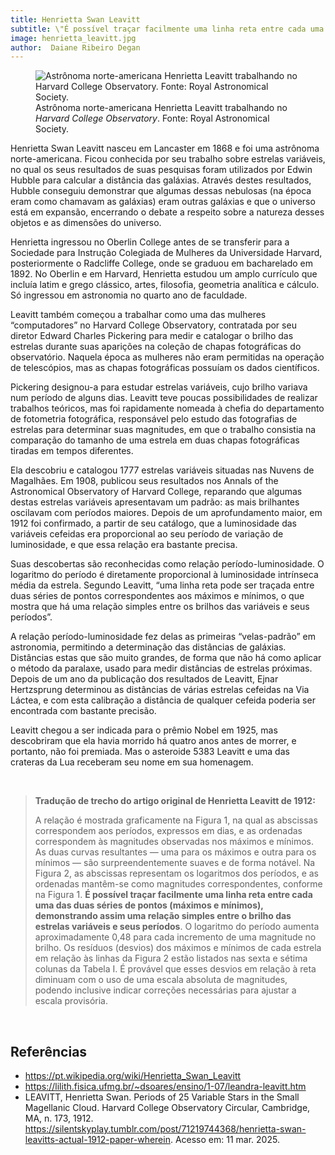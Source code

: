 ```yaml
---
title: Henrietta Swan Leavitt
subtitle: \"É possível traçar facilmente uma linha reta entre cada uma das duas séries de pontos, demonstrando assim uma relação simples entre o brilho das estrelas variáveis e seus períodos\"
image: henrietta_leavitt.jpg
author:  Daiane Ribeiro Degan
---
```


![Astrônoma norte-americana Henrietta Leavitt trabalhando no *Harvard College Observatory*. Fonte: Royal Astronomical Society.](henrietta_leavitt.jpg)


Henrietta Swan Leavitt nasceu em Lancaster em 1868 e foi uma astrônoma norte-americana. Ficou conhecida por seu trabalho sobre estrelas variáveis, no qual os seus resultados de suas pesquisas foram utilizados por Edwin Hubble para calcular a distância das galáxias. Através destes resultados, Hubble conseguiu demonstrar que algumas dessas nebulosas (na época eram como chamavam as galáxias) eram outras galáxias e que o universo está em expansão, encerrando o debate a respeito sobre a natureza desses objetos e as dimensões do universo.

Henrietta ingressou no Oberlin College antes de se transferir para a Sociedade para Instrução Colegiada de Mulheres da Universidade Harvard, posteriormente o Radcliffe College, onde se graduou em bacharelado em 1892. No Oberlin e em Harvard, Henrietta estudou um amplo currículo que incluía latim e grego clássico, artes, filosofia, geometria analítica e cálculo. Só ingressou em astronomia no quarto ano de faculdade. 

Leavitt também começou a trabalhar como uma das mulheres "computadores" no Harvard College Observatory, contratada por seu diretor Edward Charles Pickering para medir e catalogar o brilho das estrelas durante suas aparições na coleção de chapas fotográficas do observatório. Naquela época as mulheres não eram permitidas na operação de telescópios, mas as chapas fotográficas possuíam os dados científicos.

Pickering designou-a para estudar estrelas variáveis, cujo brilho variava num período de alguns dias. Leavitt teve poucas possibilidades de realizar trabalhos teóricos, mas foi rapidamente nomeada à chefia do departamento de fotometria fotográfica, responsável pelo estudo das fotografias de estrelas para determinar suas magnitudes, em que o trabalho consistia na comparação do tamanho de uma estrela em duas chapas fotográficas tiradas em tempos diferentes. 

Ela descobriu e catalogou 1777 estrelas variáveis situadas nas Nuvens de Magalhães. Em 1908, publicou seus resultados nos Annals of the Astronomical Observatory of Harvard College, reparando que algumas destas estrelas variáveis apresentavam um padrão: as mais brilhantes oscilavam com períodos maiores. Depois de um aprofundamento maior, em 1912 foi confirmado, a partir de seu catálogo, que a luminosidade das variáveis cefeidas era proporcional ao seu período de variação de luminosidade, e que essa relação era bastante precisa.

Suas descobertas são reconhecidas como relação período-luminosidade. O logaritmo do período é diretamente proporcional à luminosidade intrínseca média da estrela. Segundo Leavitt, “uma linha reta pode ser traçada entre duas séries de pontos correspondentes aos máximos e mínimos, o que mostra que há uma relação simples entre os brilhos das variáveis e seus períodos”. 

A relação período-luminosidade fez delas as primeiras “velas-padrão” em astronomia, permitindo a determinação das distâncias de galáxias. Distâncias estas que são muito grandes, de forma que não há como aplicar o método da paralaxe, usado para medir distâncias de estrelas próximas. Depois de um ano da publicação dos resultados de Leavitt, Ejnar Hertzsprung determinou as distâncias de várias estrelas cefeidas na Via Láctea, e com esta calibração a distância de qualquer cefeida poderia ser encontrada com bastante precisão.

Leavitt chegou a ser indicada para o prêmio Nobel em 1925, mas descobriram que ela havia morrido há quatro anos antes de morrer, e portanto, não foi premiada. Mas o asteroide 5383 Leavitt e uma das crateras da Lua receberam seu nome em sua homenagem.

<br>

> **Tradução de trecho do artigo original de Henrietta Leavitt de 1912:**
>
> A relação é mostrada graficamente na Figura 1, na qual as abscissas correspondem aos períodos, expressos em dias, e as ordenadas correspondem às magnitudes observadas nos máximos e mínimos. As duas curvas resultantes — uma para os máximos e outra para os mínimos — são surpreendentemente suaves e de forma notável. Na Figura 2, as abscissas representam os logaritmos dos períodos, e as ordenadas mantêm-se como magnitudes correspondentes, conforme na Figura 1. **É possível traçar facilmente uma linha reta entre cada uma das duas séries de pontos (máximos e mínimos), demonstrando assim uma relação simples entre o brilho das estrelas variáveis e seus períodos**. O logaritmo do período aumenta aproximadamente 0,48 para cada incremento de uma magnitude no brilho. Os resíduos (desvios) dos máximos e mínimos de cada estrela em relação às linhas da Figura 2 estão listados nas sexta e sétima colunas da Tabela I. É provável que esses desvios em relação à reta diminuam com o uso de uma escala absoluta de magnitudes, podendo inclusive indicar correções necessárias para ajustar a escala provisória.

<br>

## Referências

- <https://pt.wikipedia.org/wiki/Henrietta_Swan_Leavitt>
- <https://lilith.fisica.ufmg.br/~dsoares/ensino/1-07/leandra-leavitt.htm>
- LEAVITT, Henrietta Swan. Periods of 25 Variable Stars in the Small Magellanic Cloud. Harvard College Observatory Circular, Cambridge, MA, n. 173, 1912. <https://silentskyplay.tumblr.com/post/71219744368/henrietta-swan-leavitts-actual-1912-paper-wherein>. Acesso em: 11 mar. 2025.
